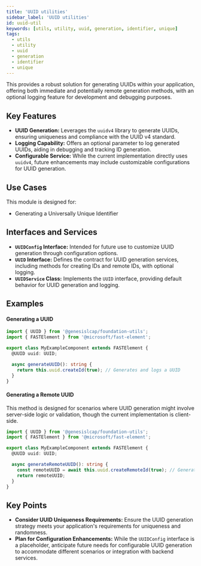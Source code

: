 ```yaml
---
title: 'UUID utilities'
sidebar_label: 'UUID utilities'
id: uuid-util
keywords: [utils, utility, uuid, generation, identifier, unique]
tags:
  - utils
  - utility
  - uuid
  - generation
  - identifier
  - unique
---
```


This provides a robust solution for generating UUIDs within your application, offering both immediate and potentially remote generation methods, with an optional logging feature for development and debugging purposes.

## Key Features

- **UUID Generation:** Leverages the `uuidv4` library to generate UUIDs, ensuring uniqueness and compliance with the UUID v4 standard.
- **Logging Capability:** Offers an optional parameter to log generated UUIDs, aiding in debugging and tracking ID generation.
- **Configurable Service:** While the current implementation directly uses `uuidv4`, future enhancements may include customizable configurations for UUID generation.

## Use Cases

This module is designed for:
- Generating a Universally Unique Identifier

## Interfaces and Services

- **`UUIDConfig` Interface:** Intended for future use to customize UUID generation through configuration options.
- **`UUID` Interface:** Defines the contract for UUID generation services, including methods for creating IDs and remote IDs, with optional logging.
- **`UUIDService` Class:** Implements the `UUID` interface, providing default behavior for UUID generation and logging.

## Examples

#### Generating a UUID

```typescript
import { UUID } from '@genesislcap/foundation-utils';
import { FASTElement } from '@microsoft/fast-element';

export class MyExampleComponent extends FASTElement {
  @UUID uuid: UUID;

  async generateUUID(): string {
    return this.uuid.createId(true); // Generates and logs a UUID
  }
}
```

#### Generating a Remote UUID

This method is designed for scenarios where UUID generation might involve server-side logic or validation, though the current implementation is client-side.

```typescript
import { UUID } from '@genesislcap/foundation-utils';
import { FASTElement } from '@microsoft/fast-element';

export class MyExampleComponent extends FASTElement {
  @UUID uuid: UUID;

  async generateRemoteUUID(): string {
    const remoteUUID = await this.uuid.createRemoteId(true); // Generates and logs a remote UUID
    return remoteUUID;
  }
}
```

## Key Points

- **Consider UUID Uniqueness Requirements:** Ensure the UUID generation strategy meets your application's requirements for uniqueness and randomness.
- **Plan for Configuration Enhancements:** While the `UUIDConfig` interface is a placeholder, anticipate future needs for configurable UUID generation to accommodate different scenarios or integration with backend services.
